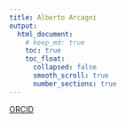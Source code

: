 ```yaml
---
title: Alberto Arcagni
output:
  html_document:
    # keep_md: true
    toc: true
    toc_float:
      collapsed: false
      smooth_scroll: true
      number_sections: true
---
```


[ORCID](https://orcid.org/0000-0003-4170-1447)